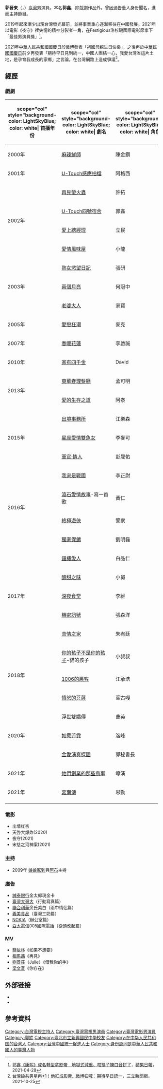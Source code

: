 {{藝人
| 姓名 = 郭晉東
|圖片 = Kuo_Hsin.jpg
|圖片簡介 = 郭晉東，攝於2014年
| 英文名 = Ryan Kuo
| birth_name = 郭鑫
| 類型 = 男演員
| 綽號 = 郭小鑫
| 出生日期 = {{birth date and age|1981|1|31}}
| 出生地點 = {{TWN}}
| 國籍 = {{ROC}}
| 語言 = [[普通話|普通話]]、[[福佬話|福佬話]]
| 宗教信仰 = [[基督教|基督教]]
| 教育程度 = {{plainlist|
[[康寧大學臺北校區|康寧醫護暨管理專科學校]]資訊管理科肄業
}}
| 職業 = [[演員|演員]]
| 網站 = [http://www.guoxiaoxin.com/ 郭晉東國際中文網]
| imdb = 7122987
}}

'''郭晉東'''（{{lang-en|Ryan Kuo}}，{{bd|1981年|1月31日|catIdx=}}）[[臺灣|臺灣]]男演員，本名'''郭鑫'''，除戲劇作品外，曾因通告藝人身份聞名，進而主持節目。

2019年起來漸少出現台灣螢光幕前，並將事業重心逐漸移往在中國發展。2021年以電影《夜守》裡失憶的精神分裂者一角，在Festigious洛杉磯國際電影節拿下「最佳男演員獎」<ref>[https://tw.appledaily.com/entertainment/20210428/56QJKDH6BBGZHESOSDSNFY2W3Y/ 郭鑫《康熙》成名轉型拿影帝　地獄式減重、咬筷子練口音拼了]，[[蘋果日報|蘋果日報]]，2021-04-28</ref>。

2021年[[中華人民共和國國慶日|中華人民共和國國慶日]]於[[微博|微博]]發表「袓國母親生日快樂」，之後再於[[中華民國國慶日|中華民國國慶日]]前夕再發表「期待早日見到統一，中國人團結一心，我愛台灣省這片土地，是孕育我成長的家鄉」之言論，在台灣網路上造成爭議<ref>[https://www.setn.com/m/News.aspx?NewsID=1017138&From=Search&Key=%E8%88%94%E5%85%B1%20%E7%94%B7%E6%98%9F%E9%AB%98%E5%96%8A 台灣舔共男星再+1！他紅成影帝…微博狂喊：期待早日統一]，三立新聞網，2021-10-25</ref>。

== 經歷 ==

===戲劇===
{| class="wikitable sortable plainrowheaders"
|- 
! scope="col" style="background-color: LightSkyBlue; color: white| 首播年份
! scope="col" style="background-color: LightSkyBlue; color: white| 劇名
! scope="col" style="background-color: LightSkyBlue; color: white| 角色
|-
|rowspan="1"|2000年||[[麻辣鮮師|麻辣鮮師]]||陳金鑽
|-
|rowspan="1"|2001年||[[U-Touch感應拍檔|U-Touch感應拍檔]]||阿格西
|-
|rowspan="4"|2002年||[[再見螢火蟲_(台灣電視劇)|再見螢火蟲]]||許拓
|-
|[[U-Touch四號宿舍|U-Touch四號宿舍]]||郭鑫
|-
|[[愛上總經理|愛上總經理]]||立民
|-
|[[愛情風味屋|愛情風味屋]]||小龍
|-
|rowspan="3"|2003年||[[熟女慾望日記|熟女慾望日記]]||張研
|-
|[[兩個月亮|兩個月亮]]||何冠中
|-
|[[老婆大人_(台灣)|老婆大人]]||家寶
|-
|rowspan="1"|2005年||[[愛戀狂潮|愛戀狂潮]]||麥克
|-
|rowspan="1"|2007年||[[春暖花蓮|春暖花蓮]]||李啟誠
|-
|rowspan="1"|2010年||[[家有四千金|家有四千金]]||David
|-
|rowspan="2"|2013年||[[東華春理髮廳|東華春理髮廳]]||孟可明
|-
|[[愛的生存之道|愛的生存之道]]||阿泰
|-
|rowspan="3"|2015年||[[出境事務所|出境事務所]]||江樂森
|-
|[[星座愛情雙魚女|星座愛情雙魚女]]||李麥可
|-
|[[軍官·情人|軍官·情人]]||彭晟佑
|-
|rowspan="4"|2016年||[[我家是戰國|我家是戰國]]||李正尉
|-
|[[滾石愛情故事|滾石愛情故事]]-寫一首歌||黃仁
|-
|[[終極遊俠|終極遊俠]]||警察
|-
|[[獨家保鑣|獨家保鑣]]||劉明磊
|-
|rowspan="5"|2017年||[[鐘樓愛人|鐘樓愛人]]||白品仁
|-
|[[酸甜之味|酸甜之味]]||小舅
|-
|[[深夜食堂_(亞洲華語版)|深夜食堂]]||李維
|-
|[[機密訊號|機密訊號]]||張森洋
|-
|[[真情之家|真情之家]]||朱宥廷
|-
|rowspan="3"|2018年||[[你的孩子不是你的孩子|你的孩子不是你的孩子]]-貓的孩子||小叔叔
|-
|[[1006的房客|1006的房客]]||江承浩
|-
|[[憤怒的菩薩|憤怒的菩薩]]||葉古嘎
|-
|rowspan="3"|2020年||[[浮世双娇传|浮世雙嬌傳]]||曹英
|-
|[[如意芳霏|如意芳霏]]||洛峰
|-
|[[金愛演真探團|金愛演真探團]]||郭秘書長
|-
|rowspan="1"|2021年||[[她們創業的那些鳥事|她們創業的那些鳥事]]||導演
|-
|rowspan="1"|2021年||[[嘉南傳|嘉南傳]]||思勤
|-
|}

=== 電影 ===
* 出墙红杏
* 天啓大爆炸(2020)
* 夜守(2021)
* 宋慈之河神案(2021)

=== 主持 ===
*2009年 [[娘娘駕到|娘娘駕到]]與[[阿布_(藝人)|阿布]]主持

=== 廣告 ===
* [[誠泰銀行|誠泰銀行]]金太郎現金卡
* [[臺灣大哥大|臺灣大哥大]]（行動寫真篇）
* [[聯合利華|聯合利華]]旁氏美白（雨中情侶篇）
* [[義美食品|義美食品]]（臺灣三奶篇）
* [[NOKIA|NOKIA]]（辦公室篇）
* [[亞太電信|亞太電信]]005國際電話（從頭改起篇）

=== MV ===
* [[蔡依林|蔡依林]]《如果不想要》
* [[相馬茜|相馬茜]]《再見》
* [[劉景莊|劉景莊]]（Julie）《借我你的手》
* [[梁文音|梁文音]]《你存在》

== 外部链接 ==
* {{sinablog|1611637972}}
* {{sinaweibo|1849395555}}

==參考資料==
{{Reflist}}


{{DEFAULTSORT:Guo郭, Xin}}

[[Category:台灣電視主持人|Category:台灣電視主持人]]
[[Category:臺灣電視男演員|Category:臺灣電視男演員]]
[[Category:臺灣電影男演員|Category:臺灣電影男演員]]
[[Category:郭姓|Category:郭姓]]
[[Category:臺北市立新興國民中學校友|Category:臺北市立新興國民中學校友]]
[[Category:在中华人民共和国的台湾人|Category:在中华人民共和国的台湾人]]
[[Category:台灣中國統一促進人士|Category:台灣中國統一促進人士]]
[[Category:身份認同是中華人民共和國人的臺灣人物|Category:身份認同是中華人民共和國人的臺灣人物]]